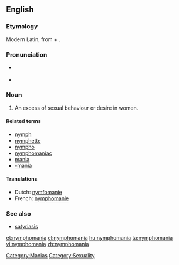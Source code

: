 ==English==
===Etymology===
Modern Latin, from {{etyl|la}} {{term|nympha||labia minora}} + {{term|-mania}}.

===Pronunciation===
*{{a|UK}} {{IPA|/nɪmfəˈmeɪnɪə/}}
* {{rhymes|eɪniə}}

===Noun===
{{en-noun|-}}

# An excess of sexual behaviour or desire in women.

====Related terms====
* [[nymph]]
* [[nymphette]]
* [[nympho]]
* [[nymphomaniac]]
* [[mania]]
* [[-mania]]

====Translations====
* Dutch: [[nymfomanie]] {{f}}
* French: [[nymphomanie]] {{f}}

===See also===
* [[satyriasis]]

[[Category:Manias]]
[[Category:Sexuality]]

[[et:nymphomania]]
[[el:nymphomania]]
[[hu:nymphomania]]
[[ta:nymphomania]]
[[vi:nymphomania]]
[[zh:nymphomania]]